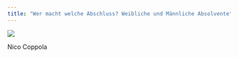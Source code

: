 ```yaml
---
title: "Wer macht welche Abschluss? Weibliche und Männliche Absolvente"
---
```



::: {#fig-gr}
![](assets/NicoCoppola.png)

Nico Coppola

:::


